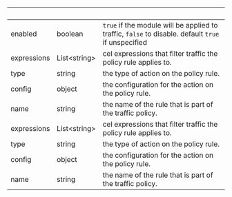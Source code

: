 
| &nbsp;      | &nbsp;             | &nbsp;                                                                                             |
| ----------- | ------------------ | -------------------------------------------------------------------------------------------------- |
| enabled     | boolean            | `true` if the module will be applied to traffic, `false` to disable. default `true` if unspecified |
| expressions | List&lt;string&gt; | cel expressions that filter traffic the policy rule applies to.                                    |
| type        | string             | the type of action on the policy rule.                                                             |
| config      | object             | the configuration for the action on the policy rule.                                               |
| name        | string             | the name of the rule that is part of the traffic policy.                                           |
| expressions | List&lt;string&gt; | cel expressions that filter traffic the policy rule applies to.                                    |
| type        | string             | the type of action on the policy rule.                                                             |
| config      | object             | the configuration for the action on the policy rule.                                               |
| name        | string             | the name of the rule that is part of the traffic policy.                                           |
